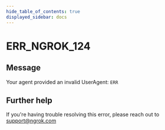 ```yaml
---
hide_table_of_contents: true
displayed_sidebar: docs
---
```



# ERR_NGROK_124

## Message

Your agent provided an invalid UserAgent: `ERR`

<ErrorDetails error="err_ngrok_124" />

## Further help

If you're having trouble resolving this error, please reach out to [support@ngrok.com](mailto:support@ngrok.com?subject=Help%20with%20ERR_NGROK_124)
